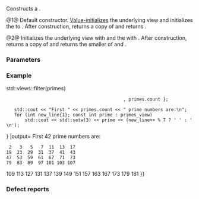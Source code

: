 {{cpp/ranges/take_view/title|take_view}}
{{cpp/ranges/take_view/navbar}}
{{dcl begin}}
{{dcl|num=1|since=c++20|1=
take_view() requires std::default_initializable&lt;V&gt; = default;&lt;!-- P2325R3 --&gt;
}}
{{dcl|num=2|since=c++20|1=
constexpr explicit take_view( V base, ranges::range_difference_t&lt;V&gt; count );
}}
{{dcl end}}

Constructs a {{tt|take_view}}.

@1@ Default constructor. [[cpp/language/value initialization|Value-initializes]] the underlying view {{rlpi|/#Data members|base_}} and initializes the {{rlpi|/#Data members|count_}} to {{c|0}}. After construction, {{rlpf|base}} returns a copy of {{c|V()}} and {{rlpf|size}} returns {{c|0}}.

@2@ Initializes the underlying view {{tti|base_}} with {{c|std::move(base)}} and the {{tti|count_}} with {{c|count}}. After construction, {{rlpf|base}} returns a copy of {{c|base}} and {{rlpf|size}} returns the smaller of {{c|count}} and {{c|ranges::size(base)}}.

===Parameters===
{{par begin}}
{{par|base|the underlying view}}
{{par|count|number of elements to take}}
{{par end}}

===Example===
{{example
|Prints first {{c|n}} prime numbers that are generated using {{enwiki|Sieve of Eratosthenes}} method.
|code=
#include &lt;bit&gt;
#include &lt;bitset&gt;
#include &lt;iomanip&gt;
#include &lt;iostream&gt;
#include &lt;limits&gt;
#include &lt;ranges&gt;

constexpr unsigned clog2(auto x) // ≈ ⌈ log₂(x) ⌉
{
    return std::numeric_limits&lt;decltype(x)&gt;::digits - std::countl_zero(x);
}

template&lt;unsigned Count&gt;
struct FirstPrimes
{
    static constexpr int count = Count;
    
    constexpr bool operator()(int n) // is prime?
    {
        return n &lt; 2 ? false :
               n == 2 ? true :
               n % 2 == 0 or bits_.test(n / 2) ? false : true;
    }
private:
    consteval static auto init()
    {
        std::bitset&lt;size_ / 2 + 1&gt; bits;
        for (int n{3}; n &lt; size_; n += 2)
            for (int i{n}, j{3}, k{}; (k = i * j) &lt; size_; j += 2)
                bits.set(k / 2);
        return bits;
    }
    
    // Keep only odd numbers; 0 means it is a prime
    constexpr static auto bits_ { init() };
    
    // a(n) &lt;= n * (log(n) + log(log(n)))
    static constexpr int size_ = Count * (clog2(Count) + clog2(clog2(Count)));
};

int main()
{
    constexpr FirstPrimes&lt;42&gt; primes;
    
    auto primes_view = std::ranges::take_view{ std::views::iota(1)
                                             {{!}} std::views::filter(primes)
                                             , primes.count };
    
    std::cout &lt;&lt; "First " &lt;&lt; primes.count &lt;&lt; " prime numbers are:\n";
    for (int new_line{1}; const int prime : primes_view)
        std::cout &lt;&lt; std::setw(3) &lt;&lt; prime &lt;&lt; (new_line++ % 7 ? ' ' : '\n');
}
|output=
First 42 prime numbers are:
  2   3   5   7  11  13  17
 19  23  29  31  37  41  43
 47  53  59  61  67  71  73
 79  83  89  97 101 103 107
109 113 127 131 137 139 149
151 157 163 167 173 179 181
}}

===Defect reports===
{{dr list begin}}
{{dr list item|wg=lwg|dr=3714|paper=P2711R1|std=C++20|before=the multi-parameter constructor was not explicit|after=made explicit}}
{{dr list end}}

{{langlinks|es|ja|ru|zh}}